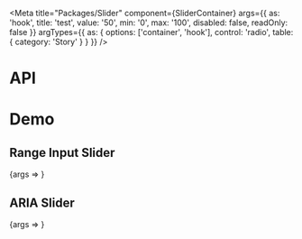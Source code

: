 
<Meta
  title="Packages/Slider"
  component={SliderContainer}
  args={{
    as: 'hook',
    title: 'test',
    value: '50',
    min: '0',
    max: '100',
    disabled: false,
    readOnly: false
  }}
  argTypes={{
    as: {
      options: ['container', 'hook'],
      control: 'radio',
      table: { category: 'Story' }
    }
  }}
/>

# API

<ArgsTable />

# Demo

## Range Input Slider

<Canvas>
  <Story
    name="Range Input"
    args={{
      type: 'range'
    }}
    argTypes={{
      type: {
        table: {
          disable: true
        }
      }
    }}
  >
    {args => <SliderStory {...args} />}
  </Story>
</Canvas>

## ARIA Slider

<Canvas>
  <Story name="Custom with ARIA">{args => <SliderStory {...args} />}</Story>
</Canvas>
